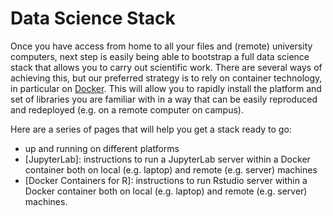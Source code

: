 # Data Science Stack

Once you have access from home to all your files and (remote) university computers, next step is easily being able to bootstrap a full data science stack that allows you to carry out scientific work. There are several ways of achieving this, but our preferred strategy is to rely on container technology, in particular on [Docker](https://www.docker.com/). This will allow you to rapidly install the platform and set of libraries you are familiar with in a way that can be easily reproduced and redeployed (e.g. on a remote computer on campus).

Here are a series of pages that will help you get a stack ready to go:

- [Docker]: instructions to install and get Docker
  up and running on different platforms
- [JupyterLab]: instructions to run a JupyterLab server within a Docker container both on local (e.g. laptop) and remote (e.g. server) machines
- [Docker Containers for R]: instructions to run Rstudio server within a Docker container both on local (e.g. laptop) and remote (e.g. server) machines.


